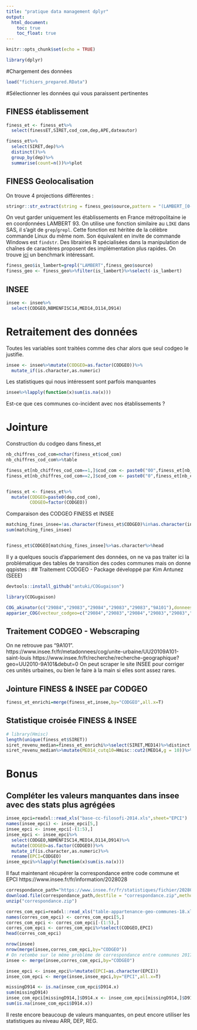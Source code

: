 ```yaml
---
title: "pratique data management dplyr"
output: 
  html_document:
    toc: true
    toc_float: true
---
```


```r
knitr::opts_chunk$set(echo = TRUE)
```

```r
library(dplyr)
```

#Chargement des données
```r
load("fichiers_prepared.RData")
```

#Sélectionner les données qui vous paraissent pertinentes

## FINESS établissement
```r
finess_et <- finess_et%>%
  select(finessET,SIRET,cod_com,dep,APE,dateautor)
```


```r
finess_et%>%
  select(SIRET,dep)%>%
  distinct()%>%
  group_by(dep)%>%
  summarise(count=n())%>%plot
```


## FINESS Geolocalisation

On trouve 4 projections différentes : 

```r
stringr::str_extract(string = finess_geo$source,pattern = "(LAMBERT_[0-9]+)|(UTM_N[0-9]+)")%>%table
```

On veut garder uniquement les établissements en France métropolitaine ie en coordonnées LAMBERT 93.
On utilise une fonction similaire au `LIKE` dans SAS, il s'agit de `grep`/`grepl`. Cette fonction est héritée de la célèbre commande Linux du même nom. Son équivalent en invite de commande Windows est `findstr`.
Des librairies R spécialisées dans la manipulation de chaînes de caractères proposent des implémentation plus rapides. On trouve <a href="https://rpubs.com/jonclayden/regex-performance">ici</a> un benchmark intéressant.


```r
finess_geo$is_lambert=grepl("LAMBERT",finess_geo$source)
finess_geo <- finess_geo%>%filter(is_lambert)%>%select(-is_lambert)
```

## INSEE

```r
insee <- insee%>%
  select(CODGEO,NBMENFISC14,MED14,D114,D914)
```


# Retraitement des données

Toutes les variables sont traitées comme des char alors que seul codgeo le justifie.

```r
insee <- insee%>%mutate(CODGEO=as.factor(CODGEO))%>%
  mutate_if(is.character,as.numeric)
```


Les statistiques qui nous intéressent sont parfois manquantes

```r
insee%>%lapply(function(x)sum(is.na(x)))
```


Est-ce que ces communes co-incident avec nos établissements ?

# Jointure

Construction du codgeo dans finess_et
```r
nb_chiffres_cod_com=nchar(finess_et$cod_com)
nb_chiffres_cod_com%>%table

finess_et[nb_chiffres_cod_com==1,]$cod_com <- paste0("00",finess_et[nb_chiffres_cod_com==1,]$cod_com)
finess_et[nb_chiffres_cod_com==2,]$cod_com <- paste0("0",finess_et[nb_chiffres_cod_com==2,]$cod_com)


finess_et <- finess_et%>%
  mutate(CODGEO=paste0(dep,cod_com),
         CODGEO=factor(CODGEO))
```

Comparaison des CODGEO FINESS et INSEE

```r

matching_fines_insee=!as.character(finess_et$CODGEO)%in%as.character(insee$CODGEO)
sum(matching_fines_insee)


finess_et$CODGEO[matching_fines_insee]%>%as.character%>%head
```

Il y a quelques soucis d'appariement des données, on ne va pas traiter ici la problématique des tables de transition des codes communes mais on donne qqpistes :
## Traitement CODGEO - Package développé par Kim Antunez (SEEE)

```r
devtools::install_github("antuki/COGugaison")
```

```r
library(COGugaison)
```

```r
COG_akinator(c("29084","29083","29084","29083","29083","9A101"),donnees_insee = T)
apparier_COG(vecteur_codgeo=c("29084","29083","29084","29083","29083","9A101"),COG=2014)$absent_de_COG
```

## Traitement CODGEO - Webscraping

On ne retrouve pas "9A101".
https://www.insee.fr/fr/metadonnees/cog/unite-urbaine/UU20109A101-saint-louis
https://www.insee.fr/fr/recherche/recherche-geographique?geo=UU2010-9A101&debut=0
On peut scraper le site INSEE pour corriger ces unités urbaines, ou bien le faire à la main si elles sont assez rares.

## Jointure FINESS & INSEE par CODGEO

```r
finess_et_enrichi=merge(finess_et,insee,by="CODGEO",all.x=T)
```

## Statistique croisée FINESS & INSEE

```r
# library(Hmisc)
length(unique(finess_et$SIRET))
siret_revenu_median=finess_et_enrichi%>%select(SIRET,MED14)%>%distinct
siret_revenu_median%>%mutate(MED14_cutq10=Hmisc::cut2(MED14,g = 10))%>%group_by(MED14_cutq10)%>%summarise(count=length(unique(SIRET)))%>%plot
```


# Bonus

## Compléter les valeurs manquantes dans insee avec des stats plus agrégées

```r
insee_epci=readxl::read_xls("base-cc-filosofi-2014.xls",sheet="EPCI")
names(insee_epci) <- insee_epci[5,]
insee_epci <- insee_epci[-(1:5),]
insee_epci <- insee_epci%>%
  select(CODGEO,NBMENFISC14,MED14,D114,D914)%>%
  mutate(CODGEO=as.factor(CODGEO))%>%
  mutate_if(is.character,as.numeric)%>%
  rename(EPCI=CODGEO)
insee_epci%>%lapply(function(x)sum(is.na(x)))

```

Il faut maintenant récupérer la correspondance entre code commune et EPCI
https://www.insee.fr/fr/information/2028028

```r
correspondance_path="https://www.insee.fr/fr/statistiques/fichier/2028028/table-appartenance-geo-communes-18.zip"
download.file(correspondance_path,destfile = "correspondance.zip",method="libcurl")
unzip("correspondance.zip")
```

```r
corres_com_epci=readxl::read_xls("table-appartenance-geo-communes-18.xls")
names(corres_com_epci) <- corres_com_epci[5,]
corres_com_epci <- corres_com_epci[-(1:5),]
corres_com_epci <- corres_com_epci%>%select(CODGEO,EPCI)
head(corres_com_epci)
```


```r
nrow(insee)
nrow(merge(insee,corres_com_epci,by="CODGEO"))
# On retombe sur le même problème de correspondance entre communes 2017 et communes 2014
insee <- merge(insee,corres_com_epci,by="CODGEO")
```

```r
insee_epci <- insee_epci%>%mutate(EPCI=as.character(EPCI))
insee_com_epci <- merge(insee,insee_epci,by="EPCI",all.x=T)

missingD914 <- is.na(insee_com_epci$D914.x)
sum(missingD914)
insee_com_epci[missingD914,]$D914.x <- insee_com_epci[missingD914,]$D914.y
sum(is.na(insee_com_epci$D914.x))
```

Il reste encore beaucoup de valeurs manquantes, on peut encore utiliser les statistiques au niveau ARR, DEP, REG.
